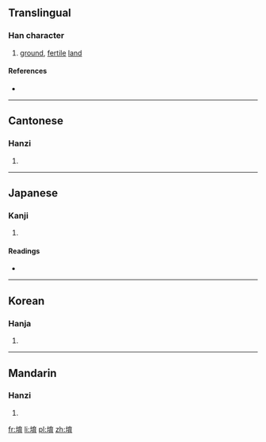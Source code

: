 ==Translingual==

===Han character===
{{Han char|rn=32|rad=土|as=08|sn=11|four=4412<sub>7</sub>|canj=土卜戈月 (GYIB)|ids=⿰[[土]][[育]]}}

# [[ground]], [[fertile]] [[land]]

====References====
* {{Han ref|kx=0232.070|dkj=05214|dj=0469.090|hdz=10457.040|uh=5809|ud=22537|bh=AE4B|bd=44619}}

----

==Cantonese==

===Hanzi===
{{yue-hanzi|jyut=[[juk6]]|y=yuk6}}

# {{defn|lang=yue|sort=土08}}

----

==Japanese==

===Kanji===
{{ja-kanji|grade=|rs=土08}}

# {{defn|lang=ja|sort=土08}}

====Readings====
* {{ja-readings|on=[[いく]] (iku)|kun=}}

----

==Korean==

===Hanja===
{{ko-hanja|hangeul=육|rv=yuk|mr=yuk}}

# {{defn|lang=ko|sort=土08}}

----

==Mandarin==

===Hanzi===
{{cmn-hanzi|pin=[[yù]] ([[yu4]])|wg=yü<sup>4</sup>}}

# {{defn|lang=cmn|sort=土08}}

[[fr:堉]]
[[li:堉]]
[[pl:堉]]
[[zh:堉]]